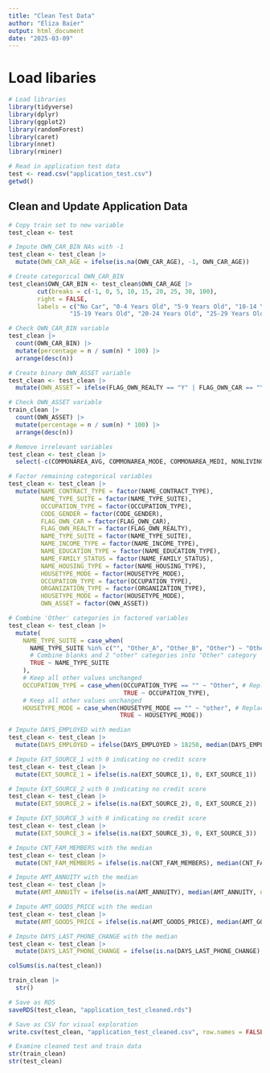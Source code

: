 ---
title: "Clean Test Data"
author: "Eliza Baier"
output: html_document
date: "2025-03-09"
---

# Load libaries

```{r setup, include=FALSE}
# Load libraries
library(tidyverse)
library(dplyr)
library(ggplot2)
library(randomForest)
library(caret)
library(nnet)
library(rminer)

# Read in application test data
test <- read.csv("application_test.csv")
getwd()
```

## Clean and Update Application Data

```{r}
# Copy train set to new variable
test_clean <- test

# Impute OWN_CAR_BIN NAs with -1
test_clean <- test_clean |>
  mutate(OWN_CAR_AGE = ifelse(is.na(OWN_CAR_AGE), -1, OWN_CAR_AGE))

# Create categorical OWN_CAR_BIN
test_clean$OWN_CAR_BIN <- test_clean$OWN_CAR_AGE |>
        cut(breaks = c(-1, 0, 5, 10, 15, 20, 25, 30, 100), 
        right = FALSE, 
        labels = c("No Car", "0-4 Years Old", "5-9 Years Old", "10-14 Years Old", 
                 "15-19 Years Old", "20-24 Years Old", "25-29 Years Old", "30+ Years Old"))

# Check OWN_CAR_BIN variable
test_clean |>
  count(OWN_CAR_BIN) |>
  mutate(percentage = n / sum(n) * 100) |>
  arrange(desc(n))

# Create binary OWN_ASSET variable
test_clean <- test_clean |>
  mutate(OWN_ASSET = ifelse(FLAG_OWN_REALTY == "Y" | FLAG_OWN_CAR == "Y", 1, 0))

# Check OWN_ASSET variable
train_clean |>
  count(OWN_ASSET) |>
  mutate(percentage = n / sum(n) * 100) |>
  arrange(desc(n))

# Remove irrelevant variables
test_clean <- test_clean |>
  select(-c(COMMONAREA_AVG, COMMONAREA_MODE, COMMONAREA_MEDI, NONLIVINGAPARTMENTS_AVG, NONLIVINGAPARTMENTS_MODE, NONLIVINGAPARTMENTS_MEDI, LIVINGAPARTMENTS_AVG, LIVINGAPARTMENTS_MODE, LIVINGAPARTMENTS_MEDI, FLOORSMIN_AVG, FLOORSMIN_MODE, FLOORSMIN_MEDI, YEARS_BUILD_AVG, YEARS_BUILD_MODE, YEARS_BUILD_MEDI, LANDAREA_AVG, LANDAREA_MODE, LANDAREA_MEDI, BASEMENTAREA_AVG, BASEMENTAREA_MODE, BASEMENTAREA_MEDI, NONLIVINGAREA_AVG, NONLIVINGAREA_MODE, NONLIVINGAREA_MEDI, ELEVATORS_AVG, ELEVATORS_MODE, ELEVATORS_MEDI, APARTMENTS_AVG, APARTMENTS_MODE, APARTMENTS_MEDI, ENTRANCES_AVG, ENTRANCES_MODE, ENTRANCES_MEDI, LIVINGAREA_AVG, LIVINGAREA_MODE, LIVINGAREA_MEDI, CNT_CHILDREN, FLAG_MOBIL, FLAG_EMP_PHONE, FLAG_WORK_PHONE, FLAG_CONT_MOBILE, FLAG_EMAIL, REG_REGION_NOT_LIVE_REGION, REG_REGION_NOT_WORK_REGION, LIVE_REGION_NOT_WORK_REGION, REG_CITY_NOT_LIVE_CITY, LIVE_CITY_NOT_WORK_CITY, YEARS_BEGINEXPLUATATION_AVG, YEARS_BEGINEXPLUATATION_MODE, YEARS_BEGINEXPLUATATION_MEDI, EMERGENCYSTATE_MODE, DEF_30_CNT_SOCIAL_CIRCLE, OBS_30_CNT_SOCIAL_CIRCLE, OBS_60_CNT_SOCIAL_CIRCLE, DEF_60_CNT_SOCIAL_CIRCLE, FLAG_DOCUMENT_2, FLAG_DOCUMENT_3, FLAG_DOCUMENT_4, FLAG_DOCUMENT_5, FLAG_DOCUMENT_6, FLAG_DOCUMENT_7, FLAG_DOCUMENT_8, FLAG_DOCUMENT_9, FLAG_DOCUMENT_10, FLAG_DOCUMENT_11, FLAG_DOCUMENT_12, FLAG_DOCUMENT_13, FLAG_DOCUMENT_14, FLAG_DOCUMENT_15, FLAG_DOCUMENT_16, FLAG_DOCUMENT_17, FLAG_DOCUMENT_18, FLAG_DOCUMENT_19, FLAG_DOCUMENT_20, FLAG_DOCUMENT_21, AMT_REQ_CREDIT_BUREAU_HOUR, AMT_REQ_CREDIT_BUREAU_DAY, AMT_REQ_CREDIT_BUREAU_WEEK, AMT_REQ_CREDIT_BUREAU_MON, AMT_REQ_CREDIT_BUREAU_QRT, AMT_REQ_CREDIT_BUREAU_YEAR, FLAG_PHONE, FLOORSMAX_AVG, FLOORSMAX_MODE, FLOORSMAX_MEDI, HOUR_APPR_PROCESS_START, REG_CITY_NOT_WORK_CITY, TOTALAREA_MODE, WALLSMATERIAL_MODE, FONDKAPREMONT_MODE, WEEKDAY_APPR_PROCESS_START, REGION_RATING_CLIENT_W_CITY))

# Factor remaining categorical variables
test_clean <- test_clean |>
  mutate(NAME_CONTRACT_TYPE = factor(NAME_CONTRACT_TYPE),
         NAME_TYPE_SUITE = factor(NAME_TYPE_SUITE),
         OCCUPATION_TYPE = factor(OCCUPATION_TYPE),
         CODE_GENDER = factor(CODE_GENDER),
         FLAG_OWN_CAR = factor(FLAG_OWN_CAR),
         FLAG_OWN_REALTY = factor(FLAG_OWN_REALTY),
         NAME_TYPE_SUITE = factor(NAME_TYPE_SUITE),
         NAME_INCOME_TYPE = factor(NAME_INCOME_TYPE),
         NAME_EDUCATION_TYPE = factor(NAME_EDUCATION_TYPE),
         NAME_FAMILY_STATUS = factor(NAME_FAMILY_STATUS),
         NAME_HOUSING_TYPE = factor(NAME_HOUSING_TYPE),
         HOUSETYPE_MODE = factor(HOUSETYPE_MODE),
         OCCUPATION_TYPE = factor(OCCUPATION_TYPE),
         ORGANIZATION_TYPE = factor(ORGANIZATION_TYPE),
         HOUSETYPE_MODE = factor(HOUSETYPE_MODE),
         OWN_ASSET = factor(OWN_ASSET))

# Combine 'Other' categories in factored variables 
test_clean <- test_clean |>
  mutate(
    NAME_TYPE_SUITE = case_when(
      NAME_TYPE_SUITE %in% c("", "Other_A", "Other_B", "Other") ~ "Other",
      # Combine blanks and 2 "other" categories into "Other" category
      TRUE ~ NAME_TYPE_SUITE
    ),
    # Keep all other values unchanged
    OCCUPATION_TYPE = case_when(OCCUPATION_TYPE == "" ~ "Other", # Replace blank values with "Other"
                                TRUE ~ OCCUPATION_TYPE),
    # Keep all other values unchanged
    HOUSETYPE_MODE = case_when(HOUSETYPE_MODE == "" ~ "other", # Replace blank values with "Other"
                               TRUE ~ HOUSETYPE_MODE))

# Impute DAYS_EMPLOYED with median
test_clean <- test_clean |>
  mutate(DAYS_EMPLOYED = ifelse(DAYS_EMPLOYED > 18250, median(DAYS_EMPLOYED), DAYS_EMPLOYED))

# Impute EXT_SOURCE_1 with 0 indicating no credit score
test_clean <- test_clean |>
  mutate(EXT_SOURCE_1 = ifelse(is.na(EXT_SOURCE_1), 0, EXT_SOURCE_1))

# Impute EXT_SOURCE_2 with 0 indicating no credit score
test_clean <- test_clean |>
  mutate(EXT_SOURCE_2 = ifelse(is.na(EXT_SOURCE_2), 0, EXT_SOURCE_2))

# Impute EXT_SOURCE_3 with 0 indicating no credit score
test_clean <- test_clean |>
  mutate(EXT_SOURCE_3 = ifelse(is.na(EXT_SOURCE_3), 0, EXT_SOURCE_3))

# Impute CNT_FAM_MEMBERS with the median
test_clean <- test_clean |>
  mutate(CNT_FAM_MEMBERS = ifelse(is.na(CNT_FAM_MEMBERS), median(CNT_FAM_MEMBERS, na.rm = TRUE), CNT_FAM_MEMBERS))

# Impute AMT_ANNUITY with the median
test_clean <- test_clean |>
  mutate(AMT_ANNUITY = ifelse(is.na(AMT_ANNUITY), median(AMT_ANNUITY, na.rm = TRUE), AMT_ANNUITY))

# Impute AMT_GOODS_PRICE with the median
test_clean <- test_clean |>
  mutate(AMT_GOODS_PRICE = ifelse(is.na(AMT_GOODS_PRICE), median(AMT_GOODS_PRICE, na.rm = TRUE), AMT_GOODS_PRICE))

# Impute DAYS_LAST_PHONE_CHANGE with the median
test_clean <- test_clean |>
  mutate(DAYS_LAST_PHONE_CHANGE = ifelse(is.na(DAYS_LAST_PHONE_CHANGE), median(DAYS_LAST_PHONE_CHANGE, na.rm = TRUE), DAYS_LAST_PHONE_CHANGE))

colSums(is.na(test_clean))

train_clean |>
  str()

# Save as RDS
saveRDS(test_clean, "application_test_cleaned.rds")

# Save as CSV for visual exploration
write.csv(test_clean, "application_test_cleaned.csv", row.names = FALSE)
```


```{r}
# Examine cleaned test and train data
str(train_clean)
str(test_clean)
```

